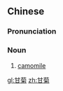 ==Chinese==
{{zh-forms}}
{{zh-wp}}

===Pronunciation===
{{zh-pron
|m=gānjú
|mn=kam-kek/kam-kiok
|cat=n
}}

===Noun===
{{zh-noun}}

# [[camomile]]

[[gl:甘菊]]
[[zh:甘菊]]